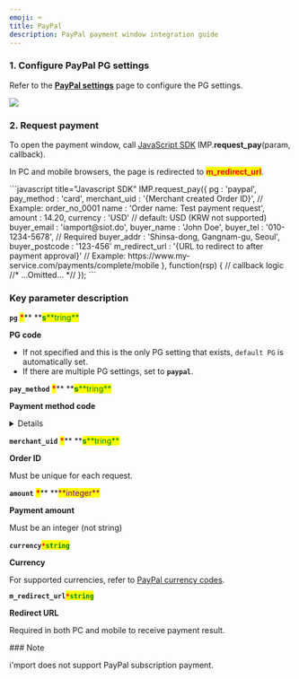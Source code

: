 ```yaml
---
emoji: ⌨
title: PayPal
description: PayPal payment window integration guide
---
```




### 1. Configure PayPal PG settings

Refer to the [**PayPal settings**](../../ready/2.-pg/payment-gateway-settings/undefined-5) page to configure the PG settings.

![](</gitbook-assets/en/screenshot 2022-06-03 1.01.05.png>)

### 2. Request payment

To open the payment window, call [JavaScript SDK](../../sdk/javascript-sdk/) IMP.**request_pay**(param, callback).

In PC and mobile browsers, the page is redirected to <mark style="color:red;">**m_redirect_url**</mark>.

<Tabs>
<Tab title="Authenticated payment request">
```javascript title="Javascript SDK"
IMP.request_pay({
    pg : 'paypal',
    pay_method : 'card',
    merchant_uid : '{Merchant created Order ID}', // Example: order_no_0001
    name : 'Order name: Test payment request',
    amount : 14.20,
    currency : 'USD' // default: USD (KRW not supported)
    buyer_email : 'iamport@siot.do',
    buyer_name : 'John Doe',
    buyer_tel : '010-1234-5678', // Required
    buyer_addr : 'Shinsa-dong, Gangnam-gu, Seoul',
    buyer_postcode : '123-456'
    m_redirect_url : '{URL to redirect to after payment approval}' // Example: https://www.my-service.com/payments/complete/mobile
}, function(rsp) { // callback logic
	//* ...Omitted... *//
});
```

####

### Key parameter description

**`pg`** <mark style="color:red;">**\***</mark>\*\* **<mark style="color:green;">**s**</mark><mark style="color:green;">**tring\*\*</mark>

**PG code**

- If not specified and this is the only PG setting that exists, `default PG` is automatically set.
- If there are multiple PG settings, set to **`paypal`**.

**`pay_method`** <mark style="color:red;">**\***</mark>\*\* **<mark style="color:green;">**s**</mark><mark style="color:green;">**tring\*\*</mark>

**Payment method code**

<Details>
<p slot="summary">Payment method codes</p>

- `card` (credit card)

</Details>

**`merchant_uid`** <mark style="color:red;">**\***</mark>\*\* **<mark style="color:green;">**s**</mark><mark style="color:green;">**tring\*\*</mark>

**Order ID**

Must be unique for each request.

**`amount`** <mark style="color:red;">**\***</mark>\*\* **<mark style="color:purple;">**integer\*\*</mark>

**Payment amount**

Must be an integer (not string)\
\
**`currency`**<mark style="color:red;">**`*`**</mark><mark style="color:green;">**`string`**</mark>

**Currency**

For supported currencies, refer to [PayPal currency codes](https://developer.paypal.com/docs/api/reference/currency-codes/#paypal-account-payments).

**`m_redirect_url`**<mark style="color:red;">**`*`**</mark><mark style="color:green;">**`string`**</mark>

**Redirect URL**

Required in both PC and mobile to receive payment result.

</Tab>
</Tabs>

<Hint style="warning">
### Note

i'mport does not support PayPal subscription payment.

</Hint>
